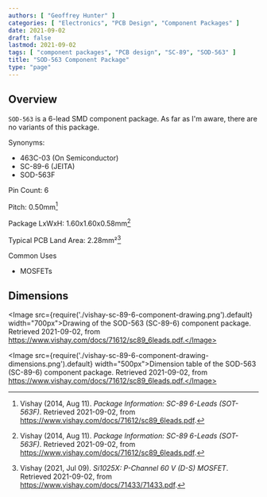 ```yaml
---
authors: [ "Geoffrey Hunter" ]
categories: [ "Electronics", "PCB Design", "Component Packages" ]
date: 2021-09-02
draft: false
lastmod: 2021-09-02
tags: [ "component packages", "PCB design", "SC-89", "SOD-563" ]
title: "SOD-563 Component Package"
type: "page"
---
```


## Overview

`SOD-563` is a 6-lead SMD component package. As far as I'm aware, there are no variants of this package.

Synonyms:

* 463C-03 (On Semiconductor)
* SC-89-6 (JEITA)
* SOD-563F

Pin Count: 6

Pitch: 0.50mm[^bib-vishay-sc-89-6]

Package LxWxH: 1.60x1.60x0.58mm[^bib-vishay-sc-89-6]

Typical PCB Land Area: 2.28mm²[^bib-vishay-si1025x]

Common Uses

* MOSFETs

## Dimensions

<Image src={require('./vishay-sc-89-6-component-drawing.png').default} width="700px">Drawing of the SOD-563 (SC-89-6) component package. Retrieved 2021-09-02, from https://www.vishay.com/docs/71612/sc89_6leads.pdf.</Image>

<Image src={require('./vishay-sc-89-6-component-drawing-dimensions.png').default} width="500px">Dimension table of the SOD-563 (SC-89-6) component package. Retrieved 2021-09-02, from https://www.vishay.com/docs/71612/sc89_6leads.pdf.</Image>

[^bib-vishay-sc-89-6]:  Vishay (2014, Aug 11). _Package Information: SC-89 6-Leads (SOT-563F)_. Retrieved 2021-09-02, from https://www.vishay.com/docs/71612/sc89_6leads.pdf.
[^bib-vishay-si1025x]:  Vishay (2021, Jul 09). _Si1025X: P-Channel 60 V (D-S) MOSFET_. Retrieved 2021-09-02, from https://www.vishay.com/docs/71433/71433.pdf.
